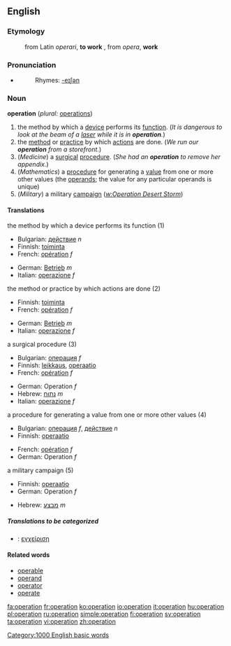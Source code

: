 {{wikipedia}}

==English==

===Etymology===

:from Latin ''operari'', '''to work''' , from ''opera'', '''work'''

===Pronunciation===
*{{audio|en-us-operation.ogg|Audio (US)}}
*:Rhymes: [[Rhymes:English:-eɪʃǝn|-eɪʃǝn]]

===Noun===
'''operation'''  (''plural:'' [[operations]])
# the method by which a [[device]] performs its [[function]].  (''It is dangerous to look at the beam of a [[laser]] while it is in '''operation'''.'')
# the [[method]] or [[practice]] by which [[actions]] are done.  (''We run our '''operation''' from a storefront.'')
# (''Medicine'') a [[surgical]] [[procedure]].  (''She had an '''operation''' to remove her appendix.'')
# (''Mathematics'') a [[procedure]] for generating a [[value]] from one or more other values (the [[operand]]s; the value for any particular operands is unique)
# (''Military'') a military [[campaign]] (''[[w:Operation Desert Storm]]'')

====Translations====
;the method by which a device performs its function (1)
{{top}}
*Bulgarian: [[действие]] ''n''
*Finnish: [[toiminta]]
*French: [[opération]] ''f''
{{mid}}
*German: [[Betrieb]] ''m''
*Italian: [[operazione]] ''f''
{{bottom}}

;the method or practice by which actions are done (2)
{{top}}
*Finnish: [[toiminta]]
*French: [[opération]] ''f''
{{mid}}
*German: [[Betrieb]] ''m''
*Italian: [[operazione]] ''f''
{{bottom}}

;a surgical procedure (3)
{{top}}
*Bulgarian: [[операция]] ''f''
*Finnish: [[leikkaus]], [[operaatio]]
*French: [[opération]] ''f''
{{mid}}
*German: Operation ''f''
*Hebrew: [[נתוח]] ''m''
*Italian: [[operazione]] ''f''
{{bottom}}

;a procedure for generating a value from one or more other values (4)
{{top}}
*Bulgarian: [[операция]] ''f'', [[действие]] ''n''
*Finnish: [[operaatio]]
{{mid}}
*French: [[opération]] ''f''
*German: Operation ''f''
{{bottom}}

;a military campaign (5)
{{top}}
*Finnish: [[operaatio]]
*German: Operation ''f''
{{mid}}
*Hebrew: [[מבצע]] ''m''
{{bottom}}

=====Translations to be categorized=====
{{checktrans}}
{{top}}
*{{ttbc|Greek}}: [[εγχείριση]]
{{mid}}
{{bottom}}

====Related words====

*[[operable]]
*[[operand]]
*[[operator]]
*[[operate]]

[[Category:1000 English basic words]]

[[fa:operation]]
[[fr:operation]]
[[ko:operation]]
[[io:operation]]
[[it:operation]]
[[hu:operation]]
[[pl:operation]]
[[ru:operation]]
[[simple:operation]]
[[fi:operation]]
[[sv:operation]]
[[ta:operation]]
[[vi:operation]]
[[zh:operation]]